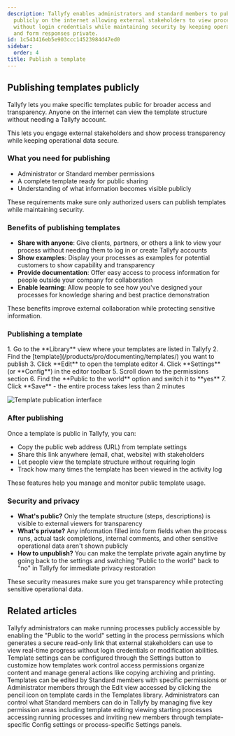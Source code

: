 ```yaml
---
description: Tallyfy enables administrators and standard members to publish templates
  publicly on the internet allowing external stakeholders to view process structures
  without login credentials while maintaining security by keeping operational data
  and form responses private.
id: 1c543416eb5e903ccc14523984d47ed0
sidebar:
  order: 4
title: Publish a template
---
```



## Publishing templates publicly

Tallyfy lets you make specific templates public for broader access and transparency. Anyone on the internet can view the template structure without needing a Tallyfy account.

This lets you engage external stakeholders and show process transparency while keeping operational data secure.

### What you need for publishing
- Administrator or Standard member permissions
- A complete template ready for public sharing
- Understanding of what information becomes visible publicly

These requirements make sure only authorized users can publish templates while maintaining security.

### Benefits of publishing templates
- **Share with anyone**: Give clients, partners, or others a link to view your process without needing them to log in or create Tallyfy accounts
- **Show examples**: Display your processes as examples for potential customers to show capability and transparency
- **Provide documentation**: Offer easy access to process information for people outside your company for collaboration
- **Enable learning**: Allow people to see how you've designed your processes for knowledge sharing and best practice demonstration

These benefits improve external collaboration while protecting sensitive information.

### Publishing a template

<Steps>
1. Go to the **Library** view where your templates are listed in Tallyfy
2. Find the [template](/products/pro/documenting/templates/) you want to publish
3. Click **Edit** to open the template editor
4. Click **Settings** (or **Config**) in the editor toolbar
5. Scroll down to the permissions section
6. Find the **Public to the world** option and switch it to **yes**
7. Click **Save** - the entire process takes less than 2 minutes
</Steps>

![Template publication interface](https://screenshots.tallyfy.com/tallyfy%2Fpro%2Fdesktop-light-public-template.png)

### After publishing

Once a template is public in Tallyfy, you can:
- Copy the public web address (URL) from template settings
- Share this link anywhere (email, chat, website) with stakeholders
- Let people view the template structure without requiring login
- Track how many times the template has been viewed in the activity log

These features help you manage and monitor public template usage.

### Security and privacy
- **What's public?** Only the template structure (steps, descriptions) is visible to external viewers for transparency
- **What's private?** Any information filled into form fields when the process runs, actual task completions, internal comments, and other sensitive operational data aren't shown publicly
- **How to unpublish?** You can make the template private again anytime by going back to the settings and switching "Public to the world" back to "no" in Tallyfy for immediate privacy restoration

These security measures make sure you get transparency while protecting sensitive operational data.


## Related articles
<CardGrid>
<LinkTitleCard header="<b>Processes > Make a process visible to outsiders or guests</b>" href="/products/pro/tracking-and-tasks/processes/make-a-process-public/" > Tallyfy administrators can make running processes publicly accessible by enabling the "Public to the world" setting in the process permissions which generates a secure read-only link that external stakeholders can use to view real-time progress without login credentials or modification abilities. </LinkTitleCard>
<LinkTitleCard header="<b>Templates > Configure your template</b>" href="/products/pro/documenting/templates/config/" > Template settings can be configured through the Settings button to customize how templates work control access permissions organize content and manage general actions like copying archiving and printing. </LinkTitleCard>
<LinkTitleCard header="<b>Templates > Edit a template</b>" href="/products/pro/documenting/templates/edit-templates/" > Templates can be edited by Standard members with specific permissions or Administrator members through the Edit view accessed by clicking the pencil icon on template cards in the Templates library. </LinkTitleCard>
<LinkTitleCard header="<b>Members > Manage member permissions</b>" href="/products/pro/documenting/members/how-do-i-manage-member-permissions-in-tallyfy/" > Administrators can control what Standard members can do in Tallyfy by managing five key permission areas including template editing viewing starting processes accessing running processes and inviting new members through template-specific Config settings or process-specific Settings panels. </LinkTitleCard>
</CardGrid>
